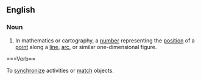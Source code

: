 ==English==

===Noun===

#In mathematics or cartography, a [[number]] representing the [[position]] of a [[point]] along a [[line]], [[arc]], or similar one-dimensional figure.

===Verb==

To [[synchronize]] activities or [[match]] objects.